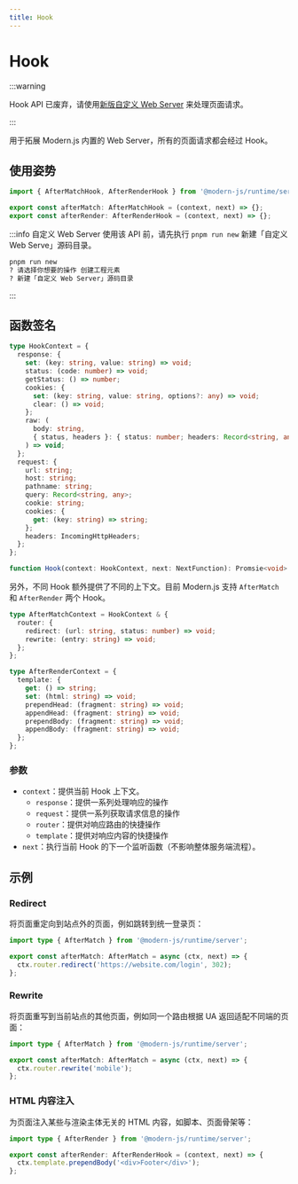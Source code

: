 ```yaml
---
title: Hook
---
```


# Hook

:::warning

Hook API 已废弃，请使用[新版自定义 Web Server](/guides/advanced-features/web-server) 来处理页面请求。

:::

用于拓展 Modern.js 内置的 Web Server，所有的页面请求都会经过 Hook。


## 使用姿势

```ts
import { AfterMatchHook, AfterRenderHook } from '@modern-js/runtime/server';

export const afterMatch: AfterMatchHook = (context, next) => {};
export const afterRender: AfterRenderHook = (context, next) => {};
```

:::info 自定义 Web Server
使用该 API 前，请先执行 `pnpm run new` 新建「自定义 Web Serve」源码目录。

```bash
pnpm run new
? 请选择你想要的操作 创建工程元素
? 新建「自定义 Web Server」源码目录
```

:::

## 函数签名

```ts
type HookContext = {
  response: {
    set: (key: string, value: string) => void;
    status: (code: number) => void;
    getStatus: () => number;
    cookies: {
      set: (key: string, value: string, options?: any) => void;
      clear: () => void;
    };
    raw: (
      body: string,
      { status, headers }: { status: number; headers: Record<string, any> },
    ) => void;
  };
  request: {
    url: string;
    host: string;
    pathname: string;
    query: Record<string, any>;
    cookie: string;
    cookies: {
      get: (key: string) => string;
    };
    headers: IncomingHttpHeaders;
  };
};

function Hook(context: HookContext, next: NextFunction): Promsie<void> | void;
```

另外，不同 Hook 额外提供了不同的上下文。目前 Modern.js 支持 `AfterMatch` 和 `AfterRender` 两个 Hook。

```ts
type AfterMatchContext = HookContext & {
  router: {
    redirect: (url: string, status: number) => void;
    rewrite: (entry: string) => void;
  };
};

type AfterRenderContext = {
  template: {
    get: () => string;
    set: (html: string) => void;
    prependHead: (fragment: string) => void;
    appendHead: (fragment: string) => void;
    prependBody: (fragment: string) => void;
    appendBody: (fragment: string) => void;
  };
};
```

### 参数

- `context`：提供当前 Hook 上下文。
  - `response`：提供一系列处理响应的操作
  - `request`：提供一系列获取请求信息的操作
  - `router`：提供对响应路由的快捷操作
  - `template`：提供对响应内容的快捷操作
- `next`：执行当前 Hook 的下一个监听函数（不影响整体服务端流程）。

## 示例

### Redirect

将页面重定向到站点外的页面，例如跳转到统一登录页：

```ts
import type { AfterMatch } from '@modern-js/runtime/server';

export const afterMatch: AfterMatch = async (ctx, next) => {
  ctx.router.redirect('https://website.com/login', 302);
};
```

### Rewrite

将页面重写到当前站点的其他页面，例如同一个路由根据 UA 返回适配不同端的页面：

```ts
import type { AfterMatch } from '@modern-js/runtime/server';

export const afterMatch: AfterMatch = async (ctx, next) => {
  ctx.router.rewrite('mobile');
};
```

### HTML 内容注入

为页面注入某些与渲染主体无关的 HTML 内容，如脚本、页面骨架等：

```ts
import type { AfterRender } from '@modern-js/runtime/server';

export const afterRender: AfterRenderHook = (context, next) => {
  ctx.template.prependBody('<div>Footer</div>');
};
```
